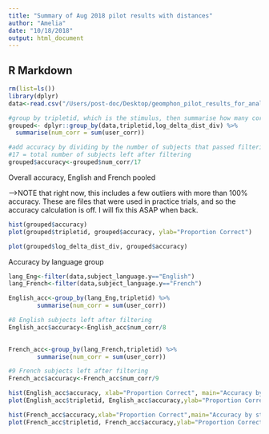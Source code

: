 ```yaml
---
title: "Summary of Aug 2018 pilot results with distances"
author: "Amelia"
date: "10/18/2018"
output: html_document
---
```


## R Markdown
```r
rm(list=ls())
library(dplyr)
data<-read.csv("/Users/post-doc/Desktop/geomphon_pilot_results_for_analysis.csv")

#group by tripletid, which is the stimulus, then summarise how many correct answers for that triplet
grouped<- dplyr::group_by(data,tripletid,log_delta_dist_div) %>%
  summarise(num_corr = sum(user_corr))

#add accuracy by dividing by the number of subjects that passed filtering.
#17 = total number of subjects left after filtering
grouped$accuracy<-grouped$num_corr/17

```
Overall accuracy, English and French pooled

-->NOTE that right now, this includes a few outliers with more than 100% accuracy.  These are files that were used in practice trials, and so the accuracy calculation is off.  I will fix this ASAP when back. 


```r
hist(grouped$accuracy)
plot(grouped$tripletid, grouped$accuracy, ylab="Proportion Correct")

plot(grouped$log_delta_dist_div, grouped$accuracy)

```


Accuracy by language group

```r
lang_Eng<-filter(data,subject_language.y=="English")
lang_French<-filter(data,subject_language.y=="French")

English_acc<-group_by(lang_Eng,tripletid) %>%
        summarise(num_corr = sum(user_corr))

#8 English subjects left after filtering
English_acc$accuracy<-English_acc$num_corr/8
  

French_acc<-group_by(lang_French,tripletid) %>%
        summarise(num_corr = sum(user_corr))

#9 French subjects left after filtering
French_acc$accuracy<-French_acc$num_corr/9  

```


```r
hist(English_acc$accuracy, xlab="Proportion Correct", main="Accuracy by stimulus for English participants")
plot(English_acc$tripletid, English_acc$accuracy,ylab="Proportion Correct")

hist(French_acc$accuracy,xlab="Proportion Correct",main="Accuracy by stimulus for French participants")
plot(French_acc$tripletid, French_acc$accuracy,ylab="Proportion Correct")
```

